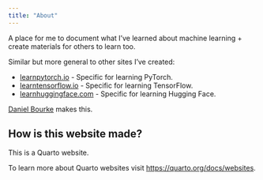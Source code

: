 ```yaml
---
title: "About"
---
```


A place for me to document what I've learned about machine learning + create materials for others to learn too.

Similar but more general to other sites I've created:

* [learnpytorch.io](https://learnpytorch.io) - Specific for learning PyTorch.
* [learntensorflow.io](https://learntensorflow.io) - Specific for learning TensorFlow.
* [learnhuggingface.com](https://learnhuggingface.com) - Specific for learning Hugging Face.

[Daniel Bourke](https://www.mrdbourke.com) makes this.

## How is this website made?

This is a Quarto website.

To learn more about Quarto websites visit <https://quarto.org/docs/websites>.